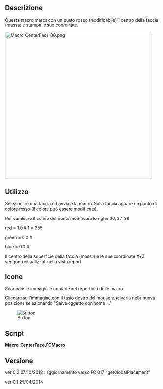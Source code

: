 <languages/>

{{Macro/it
|Name=Macro CenterFace
|Icon=CenterFace.png
|Description=Questa macro marca con un punto rosso (modificabile) il centro della faccia (massa) e stampa le sue coordinate.
|Author=Mario52
|Download=[https://wiki.freecad.org/images/1/16/CenterFace.png ToolBar Icon]
|Version=0.2
|Date=2018-10-07
}}

<span id="Description"></span>
==Descrizione==

Questa macro marca con un punto rosso (modificabile) il centro della faccia (massa) e stampa le sue coordinate

[[File:Macro_CenterFace_00.png|480px]]
{{Caption|Centro della faccia}}

<span id="Usage"></span>
==Utilizzo==

Selezionare una faccia ed avviare la macro. Sulla faccia appare un punto di colore rosso (il colore può essere modificato).

Per cambiare il colore del punto modificare le righe 36, 37, 38

red   = 1.0  # 1 = 255

green = 0.0  #

blue  = 0.0  #

Il centro della superficie della faccia (massa) e le sue coordinate XYZ vengono visualizzati nella vista report.

<span id="Icon"></span>
==Icone==

Scaricare le immagini e copiarle nel repertorio delle macro.

Cliccare sull'immagine con il tasto destro del mouse e salvarla nella nuova posizione selezionando "Salva oggetto con nome ..." 

[[File:CenterFace.png|Button]]

==Script==

'''Macro_CenterFace.FCMacro'''

{{MacroCode|code=
# -*- coding: utf-8 -*-

#OS: Windows Vista     #OS: Windows 10
#Platform: 32-bit      #Word size of OS: 64-bit
#Version: 0.14.3389    #Word size of FreeCAD: 64-bit
#Python version: 2.6.2 #Version: 0.17.13528 (Git)
#Qt version: 4.5.2     #Build type: Release
#Coin version: 3.1.0   #Branch: releases/FreeCAD-0-17
#SoQt version: 1.4.1   #Hash: 5c3f7bf8ec51e2c7187789f7edba71a7aa82a88b
#OCC version: 6.5.1    #Python version: 2.7.14
                       #Qt version: 4.8.7
                       #Coin version: 4.0.0a
                       #OCC version: 7.2.0

# 29/04/2014, 07/10/2018
__title__   = "Macro_CenterFace"
__author__  = "Mario52"
__url__     = "http://www.freecadweb.org/index-fr.html"
__Wiki__    = "https://www.freecadweb.org/wiki/Macro_CenterFace"
__version__ = "00.02"
__date__    = "07/10/2018"
__Comment__ = "select a face launch and list the center coordinate XYZ of face"

import FreeCAD, FreeCADGui, Draft, Part

def objectRealPlacement3D(obj):    # search the real Placement
    try:
        objectPlacement      = obj.Shape.Placement
        objectPlacementBase  = FreeCAD.Vector(objectPlacement.Base)

        #### 
        objectWorkCenter     = objectPlacementBase
        ####
        
        if hasattr(obj, "getGlobalPlacement"):
            globalPlacement       = obj.getGlobalPlacement()
            globalPlacementBase   = FreeCAD.Vector(globalPlacement.Base)
            ####
            objectRealPlacement3D = globalPlacementBase.sub(objectWorkCenter)#mode=0 adapte pour BBox + Centerpoints
            ####
        else:
            objectRealPlacement3D = objectWorkCenter
        
        return objectRealPlacement3D
    except Exception:
        return FreeCAD.Vector(0.0, 0.0, 0.0)


try:
    sel = FreeCADGui.Selection.getSelection()       # get the selection
    sh = sel[0]                                     # seletion of the first element
    
    App.Console.PrintMessage( "__Begin__________"+"\n")
    import unicodedata    
    nameLabel  = unicodedata.normalize('NFKD', sh.Label).encode('ascii','ignore')
    App.Console.PrintMessage("Label : "+ str(nameLabel)+"\n")        # extract the Label
    App.Console.PrintMessage("Name  : "+ str(sel[0].Name) +"\n")     # extract the Name
except:
    App.Console.PrintError( "Select a face"+"\n")

try:
    SubElement = FreeCADGui.Selection.getSelectionEx()# "getSelectionEx" Used for selecting subobjects
    element_ = SubElement[0].SubElementNames[0]       # seletion of the first element
    
    #print element_
    #print sh.Faces
    # LineColor
    red   = 1.0  # 1 = 255
    green = 0.0  #
    blue  = 0.0  #

    for i in range(len(sh.Shape.Faces)):                    # list and extract the data

        oripl_X = sh.Shape.Faces[i].CenterOfMass.x
        oripl_Y = sh.Shape.Faces[i].CenterOfMass.y
        oripl_Z = sh.Shape.Faces[i].CenterOfMass.z
        placementOrigine = objectRealPlacement3D( sh )
        oripl_X += placementOrigine[0]
        oripl_Y += placementOrigine[1]
        oripl_Z += placementOrigine[2]

        App.Console.PrintMessage( "Center Face "+str(i)+"    : "+str(sh.Shape.Faces[i].CenterOfMass)+"\n") # Vector center mass to face
        App.Console.PrintMessage( "GlobalPlacement  : "+str(placementOrigine)+"\n") # Vector center mass to face
        Draft.makePoint(oripl_X, oripl_Y, oripl_Z) # create a point
        FreeCADGui.activeDocument().activeObject().PointColor = (red, green, blue)
    
        App.Console.PrintMessage( "       Surface   : "+str(sel[0].Shape.Faces[i-1].Area)+"\n")
        fco = 0
        for f0 in sel[0].Shape.Faces[i].Vertexes:      # Vertexes faces
            fco += 1
            App.Console.PrintMessage("       Vertexe X"+str(fco)+": "+str(f0.Point.x)+" Y"+str(fco)+": "+str(f0.Point.y)+" Z"+str(fco)+": "+str(f0.Point.z)+"\n")

except:
    App.Console.PrintError( "Select a face *"+"\n")
App.Console.PrintMessage( "__End____________"+"\n")


}}


<span id="Version"></span>
==Versione==

ver 0.2 07/10/2018 : aggiornamento verso FC 017 "getGlobalPlacement"

ver 0.1 29/04/2014 


{{clear}}